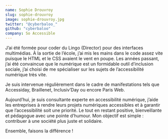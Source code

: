 ```yaml
---
name: Sophie Drouvroy
slug: sophie-drouvroy
image: sophie-drouvroy.jpg
twitter: "@cyberbaloo_"
github: "cyberbaloo"
company: So Accessible
---
```


J’ai été formée pour coder du Lingo (Director) pour des interfaces multimédias. À la sortie de l’école, j’ai mis les mains dans le code assez vite puisque le HTML et le CSS avaient le vent en poupe.
Les années passant, j’ai été convaincue que le numérique est un formidable outil d’inclusion sociale, j’ai choisi de me spécialiser sur les sujets de l’accessibilité numérique très vite.

Je suis intervenue régulièrement dans le cadre de manifestations tels que Accessiday, Braillenet, Inclusiv’Day ou encore Paris Web.

Aujourd’hui, je suis consultante experte en accessibilité numérique, j’aide les entreprises à rendre leurs projets numériques accessibles et à garantir que l’accessibilité soit une priorité.
Le tout en restant positive, bienveillante et pédagogue avec une pointe d’humour. Mon objectif est simple : contribuer à une société plus juste et solidaire.

Ensemble, faisons la différence !

